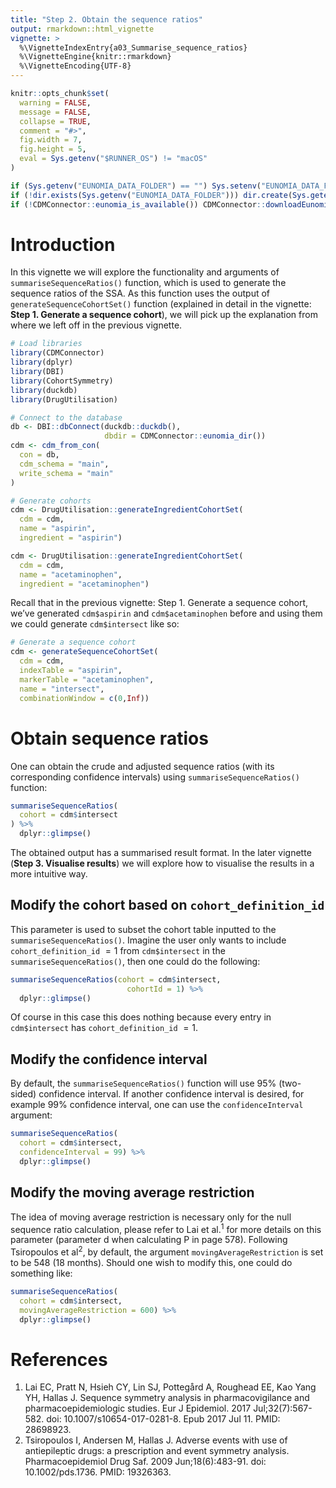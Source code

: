```yaml
---
title: "Step 2. Obtain the sequence ratios"
output: rmarkdown::html_vignette
vignette: >
  %\VignetteIndexEntry{a03_Summarise_sequence_ratios}
  %\VignetteEngine{knitr::rmarkdown}
  %\VignetteEncoding{UTF-8}
---
```


```r
knitr::opts_chunk$set(
  warning = FALSE,
  message = FALSE,
  collapse = TRUE,
  comment = "#>",
  fig.width = 7,
  fig.height = 5,
  eval = Sys.getenv("$RUNNER_OS") != "macOS"
)
```

```r
if (Sys.getenv("EUNOMIA_DATA_FOLDER") == "") Sys.setenv("EUNOMIA_DATA_FOLDER" = tempdir())
if (!dir.exists(Sys.getenv("EUNOMIA_DATA_FOLDER"))) dir.create(Sys.getenv("EUNOMIA_DATA_FOLDER"))
if (!CDMConnector::eunomia_is_available()) CDMConnector::downloadEunomiaData()
```

# Introduction
In this vignette we will explore the functionality and arguments of `summariseSequenceRatios()` function, which is used to generate the sequence ratios of the SSA. As this function uses the output of `generateSequenceCohortSet()` function (explained in detail in the vignette: **Step 1. Generate a sequence cohort**), we will pick up the explanation from where we left off in the previous vignette. 

```r
# Load libraries
library(CDMConnector)
library(dplyr)
library(DBI)
library(CohortSymmetry)
library(duckdb)
library(DrugUtilisation)

# Connect to the database
db <- DBI::dbConnect(duckdb::duckdb(), 
                     dbdir = CDMConnector::eunomia_dir())
cdm <- cdm_from_con(
  con = db,
  cdm_schema = "main",
  write_schema = "main"
)

# Generate cohorts
cdm <- DrugUtilisation::generateIngredientCohortSet(
  cdm = cdm,
  name = "aspirin",
  ingredient = "aspirin")

cdm <- DrugUtilisation::generateIngredientCohortSet(
  cdm = cdm,
  name = "acetaminophen",
  ingredient = "acetaminophen")
```

Recall that in the previous vignette: Step 1. Generate a sequence cohort, we've generated `cdm$aspirin` and `cdm$acetaminophen` before and using them we could generate `cdm$intersect` like so:

```r
# Generate a sequence cohort
cdm <- generateSequenceCohortSet(
  cdm = cdm,
  indexTable = "aspirin",
  markerTable = "acetaminophen",
  name = "intersect",
  combinationWindow = c(0,Inf))
```


# Obtain sequence ratios
One can obtain the crude and adjusted sequence ratios (with its corresponding confidence intervals) using `summariseSequenceRatios()` function:
```r
summariseSequenceRatios(
  cohort = cdm$intersect
) %>% 
  dplyr::glimpse()
```

The obtained output has a summarised result format. In the later vignette (**Step 3. Visualise results**) we will explore how to visualise the results in a more intuitive way. 

## Modify the cohort based on `cohort_definition_id`

This parameter is used to subset the cohort table inputted to the `summariseSequenceRatios()`. Imagine the user only wants to include `cohort_definition_id` $= 1$ from `cdm$intersect` in the `summariseSequenceRatios()`, then one could do the following:

```r
summariseSequenceRatios(cohort = cdm$intersect,
                          cohortId = 1) %>% 
  dplyr::glimpse()
```

Of course in this case this does nothing because every entry in `cdm$intersect` has `cohort_definition_id` $= 1$.

## Modify the confidence interval
By default, the `summariseSequenceRatios()` function will use 95% (two-sided) confidence interval. If another confidence interval is desired, for example 99% confidence interval, one can use the `confidenceInterval` argument:
```r
summariseSequenceRatios(
  cohort = cdm$intersect,
  confidenceInterval = 99) %>% 
  dplyr::glimpse()
```

## Modify the moving average restriction
The idea of moving average restriction is necessary only for the null sequence ratio calculation, please refer to Lai et al.<sup>1</sup> for more details on this parameter (parameter d when calculating P in page 578). Following Tsiropoulos et al<sup>2</sup>, by default, the argument `movingAverageRestriction` is set to be  $548$ ($18$ months). Should one wish to modify this, one could do something like:
```r
summariseSequenceRatios(
  cohort = cdm$intersect,
  movingAverageRestriction = 600) %>% 
  dplyr::glimpse()
```

# References
1. Lai EC, Pratt N, Hsieh CY, Lin SJ, Pottegård A, Roughead EE, Kao Yang YH, Hallas J. Sequence symmetry analysis in pharmacovigilance and pharmacoepidemiologic studies. Eur J Epidemiol. 2017 Jul;32(7):567-582. doi: 10.1007/s10654-017-0281-8. Epub 2017 Jul 11. PMID: 28698923.
2. Tsiropoulos I, Andersen M, Hallas J. Adverse events with use of antiepileptic drugs: a prescription and event symmetry analysis. Pharmacoepidemiol Drug Saf. 2009 Jun;18(6):483-91. doi: 10.1002/pds.1736. PMID: 19326363.
